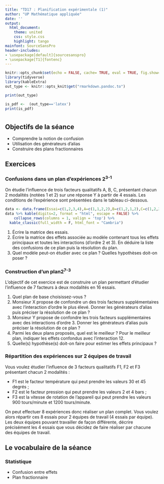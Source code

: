 ```yaml
---
title: "TD17 : Planification expérimentale (1)"
author: "UP Mathématique appliquée"
date: ''
output:
  html_document:
    theme: united
    css: style.css
    highlight: tango
mainfont: SourceSansPro
header-includes:
- \usepackage[default]{sourcesanspro}
- \usepackage[T1]{fontenc}
---
```



```r
knitr::opts_chunk$set(echo = FALSE, cache= TRUE, eval = TRUE, fig.show='hide', message = FALSE, warning = FALSE, results = 'hide' )
library(tidyverse)
library(kableExtra)
out_type <- knitr::opts_knit$get("rmarkdown.pandoc.to")

```

```r
print(out_type)

is_pdf <-  (out_type=='latex')
print(is_pdf)
```

# {.tabset .tabset-fade .tabset-pills}

##  Objectifs de la séance  

* Comprendre la notion de confusion
* Utilisation des générateurs d'alias
* Construire des plans fractionnaires

## Exercices 


### Confusions dans un plan d'expériences 2<sup>3-1</sup>

On étudie l'influence de trois facteurs qualitatifs A, B, C, présentant chacun 2 modalités (notées 1 et 2) sur une
réponse Y à partir de 4 essais. Les conditions de l'expérience sont présentées dans le tableau ci-dessous.

```r
data <- data.frame(Essai=c(1,2,3,4),A=c(1,1,2,2),B=c(1,2,1,2),C=c(1,2,2,1))
data %>% kable(digits=2, format = "html", escape = FALSE) %>%
    collapse_rows(columns = 1, valign = 'top') %>%
  kable_classic(full_width = F, html_font = "Cambria")

```


1. Écrire la matrice des essais.
2. Écrire la matrice des effets associée au modèle contenant tous les effets principaux et toutes les interactions (d'ordre 2 et 3). En déduire la liste des confusions de ce plan puis la résolution du plan.
3. Quel modèle peut-on étudier avec ce plan ? Quelles hypothèses doit-on poser ?

### Construction d'un plan2<sup>7-3</sup>

L'objectif de cet exercice est de construire un plan permettant d'étudier l'influence de 7 facteurs à deux modalités en 16 essais.

1. Quel plan de base choisissez-vous ?
2. Monsieur X propose de confondre un des trois facteurs supplémentaires avec l'interaction d'ordre le plus élevé. Donner les générateurs d'alias puis préciser la résolution de ce plan ?
3. Monsieur Y propose de confondre les trois facteurs supplémentaires avec des interactions d'ordre 3. Donner
les générateurs d'alias puis préciser la résolution de ce plan ?
4. Parmi les deux plans proposés, quel est le meilleur ? Pour le meilleur plan, indiquer les effets confondus avec l'interaction 12.
5. Quelle(s) hypothèse(s) doit-on faire pour estimer les effets principaux ?

### Répartition des expériences sur 2 équipes de travail

Vous voulez étudier l'influence de 3 facteurs qualitatifs F1, F2 et F3 présentant chacun 2 modalités :

* F1 est le facteur température qui peut prendre les valeurs 30 et 45 degrés ;
* F2 est le facteur pression qui peut prendre les valeurs 2 et 4 bars ;
* F3 est la vitesse de rotation de l'appareil qui peut prendre les valeurs 900 tours/minute et 1200 tours/minute.

On peut effectuer 8 expériences donc réaliser un plan complet. Vous voulez alors répartir ces 8 essais pour 2 équipes de travail (4 essais par équipe).
Les deux équipes pouvant travailler de façon différente, décrire précisément les 4 essais que vous décidez de faire réaliser par chacune des équipes de travail.

## Le vocabulaire de la séance

### Statistique 
- Confusion entre effets
- Plan fractionnaire

